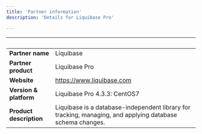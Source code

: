 ```yaml
---
title: 'Partner information'
description: 'Details for Liquibase Pro'

---
```

| &nbsp;     | &nbsp; |
| ----------- | ----------- |
| **Partner name**      | Liquibase       |
| **Partner product**   |  Liquibase Pro       |
| **Website**      |    https://www.liquibase.com   |
| **Version & platform**   |  Liquibase Pro 4.3.3: CentOS7      |
| **Product description**      |  Liquibase is a database-independent library for tracking, managing, and applying database schema changes.     |
